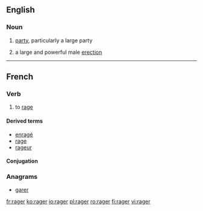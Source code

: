 ==English==

===Noun===
{{en-noun}}

# [[party]], particularly a large party {{gloss|social event}}
# {{slang}} a large and powerful male [[erection]]
----

==French==

===Verb===
{{fr-verb}}

# to [[rage]]

====Derived terms====
* [[enragé]]
* [[rage#French|rage]]
* [[rageur]]

====Conjugation====
{{fr-conj-ger|ra|avoir}}

===Anagrams===
* [[garer#French|garer]]

[[fr:rager]]
[[ko:rager]]
[[io:rager]]
[[pl:rager]]
[[ro:rager]]
[[fi:rager]]
[[vi:rager]]